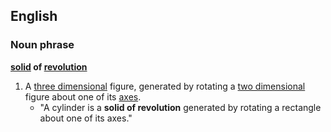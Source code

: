 ==English==

===Noun phrase===
'''[[solid]] of [[revolution]]'''
# A [[three dimensional]] figure, generated by rotating a [[two dimensional]] figure about one of its [[axis|axes]].
#* "A cylinder is a '''solid of revolution''' generated by rotating a rectangle about one of its axes."